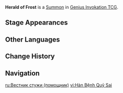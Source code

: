 {{Genius Invokation TCG Infobox
|id          = 111081
|image       = Herald of Frost Summon.png
|type        = Summon
|createdby   = Adeptus Art: Herald of Frost
|summontype  = Character Card Skill
|usage       = 3
|effect      = '''End Phase:''' Deal 1 {{Color|Cryo DMG}}.<br>'''When this Summon is on the field, after Qiqi uses Normal Attack:''' Heals your character that took the most DMG for 1 HP. Once each Round, additionally heal your active character for 1 HP.

}}
'''Herald of Frost''' is a [[Summon]] in [[Genius Invokation TCG]].

==Stage Appearances==
{{Genius Invokation TCG Stage Appearances|createdby=Qiqi (Character Card)}}

==Other Languages==
{{Other Languages
|en      = Herald of Frost
|zhs     = 寒病鬼差
|zhs_rm  = Hánbìng Guǐchāi
|zht     = 寒病鬼差
|zht_rm  = Hánbìng Guǐchāi
|zh_tl   = 
|ja      = 寒病鬼差
|ja_rm   = Samuyami Kisa{{Assumed}}
|ja_tl   = 
|ko      = 한병의 귀차
|ko_rm   = 
|ko_tl   = 
|es      = Heraldo de la escarcha
|es_tl   = Herald of the Frost
|fr      = Héraut de givre
|fr_tl   = Herald of Frost
|ru      = Вестник стужи
|ru_tl   = Herald of Severe Cold
|th      = Herald of Frost
|vi      = Hàn Bệnh Quỷ Sai
|vi_tl   = 
|de      = Frostbringer
|de_tl   = Frostbringer
|id      = Herald of Frost
|pt      = Arauto da Floresta
|pt_tl   = 
|tr      = Ayazın Habercisi
|tr_tl   = 
|it      = Messaggero del gelo
|it_tl   = 
}}

==Change History==
{{Change History|4.0}}

==Navigation==
{{Genius Invokation TCG Navbox|Summon}}

[[ru:Вестник стужи (помощник)]]
[[vi:Hàn Bệnh Quỷ Sai]]